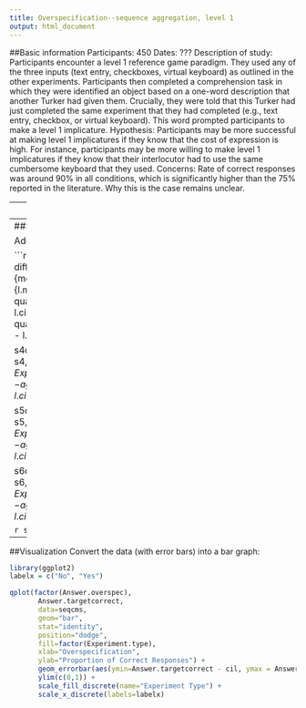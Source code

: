 ```yaml
---
title: Overspecification--sequence aggregation, level 1
output: html_document
---
```


##Basic information
Participants: 450
Dates: ???
Description of study: Participants encounter a level 1 reference game paradigm. They used any of the three inputs (text entry, checkboxes, virtual keyboard) as outlined in the other experiments. Participants then completed a comprehension task in which they were identified an object based on a one-word description that another Turker had given them. Crucially, they were told that this Turker had just completed the same experiment that they had completed (e.g., text entry, checkbox, or virtual keyboard). This word prompted participants to make a level 1 implicature.
Hypothesis: Participants may be more successful at making level 1 implicatures if they know that the cost of expression is high. For instance, participants may be more willing to make level 1 implicatures if they know that their interlocutor had to use the same cumbersome keyboard that they used.
Concerns: Rate of correct responses was around 90% in all conditions, which is significantly higher than the 75% reported in the literature. Why this is the case remains unclear.

---
##Data preprocessing

Load all csv files.

```r
s4 <- read.csv("~/Documents/CSLI/pragmods_paul/experiments/pragmods_overspec_seq_baseline_lvl1.results.csv")
s5 <- read.csv("~/Documents/CSLI/pragmods_paul/experiments/pragmods_overspec_seq_checkbox_lvl1.results.csv")
s6 <- read.csv("~/Documents/CSLI/pragmods_paul/experiments/pragmods_overspec_seq_virtual_lvl1.results.csv")
```

Then, exclude the relevant cases from each of them:

```r
exclude <- s4$Answer.overspec == "NA"
s4 <- subset(s4, exclude == FALSE)

exclude <- s5$Answer.name_check_correct == "\"FALSE\"" | s5$Answer.overspec == "NA"
s5 <- subset(s5, exclude == FALSE)

exclude <- s6$Answer.overspec == "NA"
s6 <- subset(s6, exclude == FALSE)
```

Create tables for each dataset:

```r
library(plyr)

overspec4seq <- ddply(s4, .(Answer.features_in_referent_to_describe), summarise,
                  no = sum(Answer.overspec==0),
                  yes = sum(Answer.overspec==1),
                  no.prop = mean(Answer.overspec==0),
                  yes.prop = mean(Answer.overspec==1),
                  type = ("text"))

overspec5seq <- ddply(s5, .(Answer.features_in_referent_to_describe), summarise,
                   no = sum(Answer.overspec==0),
                   yes = sum(Answer.overspec==1),
                   no.prop = mean(Answer.overspec==0),
                   yes.prop = mean(Answer.overspec==1),
                   type = ("checkbox"))

overspec6seq <- ddply(s6, .(Answer.features_in_referent_to_describe), summarise,
                  no = sum(Answer.overspec==0),
                  yes = sum(Answer.overspec==1),
                  no.prop = mean(Answer.overspec==0),
                  yes.prop = mean(Answer.overspec==1),
                  type = ("virtual keyboard"))
```

Aggregate all of these into a single table:

```r
level1seq <- rbind(overspec4seq, overspec5seq, overspec6seq)
```

We're also interested if people made the correct inference in the sequence condition. Create tables for each experiment:

```r
targetcorrect4 <- ddply(s4, .(Answer.overspec), summarise,
                        no.prop = mean(Answer.targetcorrect==0),
                        yes.prop = mean(Answer.targetcorrect==1),
                        type = ("text"))

targetcorrect5 <- ddply(s5, .(Answer.overspec), summarise,
                        no.prop = mean(Answer.targetcorrect==0),
                        yes.prop = mean(Answer.targetcorrect==1),
                        type = ("checkbox"))

targetcorrect6 <- ddply(s6, .(Answer.overspec), summarise,
                        no.prop = mean(Answer.targetcorrect==0),
                        yes.prop = mean(Answer.targetcorrect==1),
                        type = ("virtual keyboard"))
```

And combine these:

```r
targetcorrectlvl1 <- rbind(targetcorrect4, targetcorrect5, targetcorrect6)
```

The above table shows us the percent of correct inferences based on whether or not participants overspecified. The next table will show this by input type:

```r
level1target <- ddply(targetcorrectlvl1, .(type), summarise,
                      correct=mean(yes.prop))
```

---
##Statistical Analyses

Add error bars to the data on the percent of correct inferences:

```r
library(bootstrap)
#statistics for boolean factors; copied from useful.R, with a slightly different mean function to work with the choiceCorrect factor
l.mean <- function(...){mean(as.logical(...))}
l.theta <- function(x,xdata,na.rm=T) {l.mean(xdata[x],na.rm=na.rm)}
l.ci.low <- function(x,na.rm=T) {
  l.mean(x,na.rm=na.rm) - quantile(bootstrap(1:length(x),1000,l.theta,x,na.rm=na.rm)$thetastar,.025,na.rm=na.rm)}
l.ci.high <- function(x,na.rm=T) {
  quantile(bootstrap(1:length(x),1000,l.theta,x,na.rm=na.rm)$thetastar,.975,na.rm=na.rm) - l.mean(x,na.rm=na.rm)}

s4cms <- aggregate(Answer.targetcorrect ~ Answer.overspec + Experiment.type, data = s4, l.mean)
s4cms$cil <- aggregate(Answer.targetcorrect ~ Answer.overspec + Experiment.type, data = s4, l.ci.low)$Answer.targetcorrect
s4cms$cih <- aggregate(Answer.targetcorrect ~ Answer.overspec + Experiment.type, data = s4, l.ci.high)$Answer.targetcorrect

s5cms <- aggregate(Answer.targetcorrect ~ Answer.overspec + Experiment.type, data = s5, l.mean)
s5cms$cil <- aggregate(Answer.targetcorrect ~ Answer.overspec + Experiment.type, data = s5, l.ci.low)$Answer.targetcorrect
s5cms$cih <- aggregate(Answer.targetcorrect ~ Answer.overspec + Experiment.type, data = s5, l.ci.high)$Answer.targetcorrect

s6cms <- aggregate(Answer.targetcorrect ~ Answer.overspec + Experiment.type, data = s6, l.mean)
s6cms$cil <- aggregate(Answer.targetcorrect ~ Answer.overspec + Experiment.type, data = s6, l.ci.low)$Answer.targetcorrect
s6cms$cih <- aggregate(Answer.targetcorrect ~ Answer.overspec + Experiment.type, data = s6, l.ci.high)$Answer.targetcorrect
```

```r
seqcms <- rbind(s4cms, s5cms, s6cms)
```

---
##Visualization
Convert the data (with error bars) into a bar graph:

```r
library(ggplot2)
labelx = c("No", "Yes")

qplot(factor(Answer.overspec),
       Answer.targetcorrect,
       data=seqcms,
       geom="bar",
       stat="identity",
       position="dodge",
       fill=factor(Experiment.type),
       xlab="Overspecification",
       ylab="Proportion of Correct Responses") +
       geom_errorbar(aes(ymin=Answer.targetcorrect - cil, ymax = Answer.targetcorrect + cih), width=0.2, position=position_dodge(width=.9)) +
       ylim(c(0,1)) +
       scale_fill_discrete(name="Experiment Type") +
       scale_x_discrete(labels=labelx)
```
